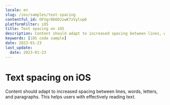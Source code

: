 ```yaml
---
locale: en
slug: /ios/samples/text-spacing
contentful_id: OFVgr0b6DJzwK7zVylup6
platformFilter: iOS
title: Text spacing on iOS
description: Content should adapt to increased spacing between lines, words, letters, and paragraphs.
keywords: [iOS code sample]
date: 2023-01-23
last_update:
  date: 2023-01-23
---
```


# Text spacing on iOS

Content should adapt to increased spacing between lines, words, letters, and paragraphs. This helps users with effectively reading text.

<CodeSample id="text-spacing" locale="en" platform="ios"/>
